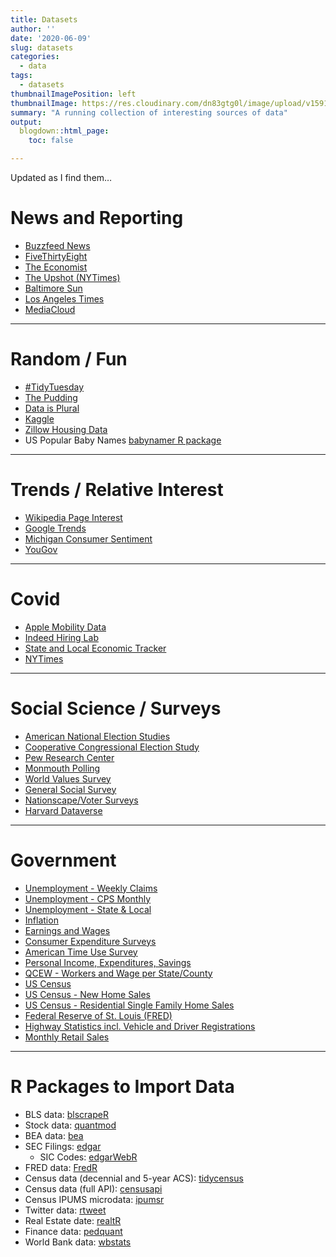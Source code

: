 ```yaml
---
title: Datasets
author: ''
date: '2020-06-09'
slug: datasets
categories: 
  - data
tags: 
  - datasets
thumbnailImagePosition: left
thumbnailImage: https://res.cloudinary.com/dn83gtg0l/image/upload/v1591760616/Stack-of-books-great-education.jpg
summary: "A running collection of interesting sources of data"
output:
  blogdown::html_page:
    toc: false

---
```


Updated as I find them...

# News and Reporting 

- [Buzzfeed News](https://github.com/BuzzFeedNews/everything/blob/master/README.md){target="_blank"}
- [FiveThirtyEight](https://data.fivethirtyeight.com/){target="_blank"}
- [The Economist](https://github.com/theeconomist/){target="_blank"}
- [The Upshot (NYTimes)](https://github.com/TheUpshot){target="_blank"}
- [Baltimore Sun](https://github.com/baltimore-sun-data){target="_blank"}
- [Los Angeles Times](https://github.com/datadesk){target="_blank"}
- [MediaCloud](https://mediacloud.org/){target="_blank"}

------------------ 

# Random / Fun 

- [#TidyTuesday](https://github.com/rfordatascience/tidytuesday){target="_blank"}
- [The Pudding](https://github.com/the-pudding/data){target="_blank"}
- [Data is Plural](https://docs.google.com/spreadsheets/d/1wZhPLMCHKJvwOkP4juclhjFgqIY8fQFMemwKL2c64vk/edit#gid=0){target="_blank"}
- [Kaggle](https://www.kaggle.com/datasets?fileType=csv){target="_blank"}
- [Zillow Housing Data](https://www.zillow.com/research/data/){target="_blank"}
- US Popular Baby Names [babynamer R package](https://github.com/abresler/babynamer){target="_blank"}

------------------

# Trends / Relative Interest
- [Wikipedia Page Interest](https://pageviews.toolforge.org/?project=en.wikipedia.org&platform=all-access&agent=user&redirects=0&range=latest-20&pages=Cat|Dog){target="_blank"}
- [Google Trends](https://trends.google.com/trends/?geo=US){target="_blank"}
- [Michigan Consumer Sentiment](http://www.sca.isr.umich.edu/){target="_blank"}
- [YouGov](https://today.yougov.com/){target="_blank"}

------------------

# Covid
- [Apple Mobility Data](https://www.apple.com/covid19/mobility){target="_blank"}
- [Indeed Hiring Lab](https://www.hiringlab.org/){target="_blank"}
- [State and Local Economic Tracker](https://tracktherecovery.org/){target='_blank'}
- [NYTimes](https://github.com/nytimes/covid-19-data){target="_blank"}

------------------

# Social Science / Surveys 
- [American National Election Studies](https://electionstudies.org/){target="_blank"}
- [Cooperative Congressional Election Study](https://cces.gov.harvard.edu/){target="_blank"}
- [Pew Research Center](https://www.people-press.org/){target="_blank"}
- [Monmouth Polling](https://www.monmouth.edu/polling-institute/){target="_blank"}
- [World Values Survey](http://www.worldvaluessurvey.org/wvs.jsp){target="_blank}
- [General Social Survey](https://gss.norc.org/){target="_blank"}
- [Nationscape/Voter Surveys](https://www.voterstudygroup.org/data){target="_blank"}
- [Harvard Dataverse](https://dataverse.harvard.edu/){target="_blank"}

------------------

# Government 
- [Unemployment - Weekly Claims](https://oui.doleta.gov/unemploy/claims.asp){target="_blank"}
- [Unemployment - CPS Monthly](https://www.bls.gov/cps/tables.htm){target="_blank"}
- [Unemployment - State & Local](https://www.bls.gov/lau/){target="_blank"}
- [Inflation](https://www.bls.gov/bls/inflation.htm){target="_blank"}
- [Earnings and Wages](https://www.bls.gov/bls/wages.htm){target="_blank"}
- [Consumer Expenditure Surveys](https://www.bls.gov/cex/){target="_blank"}
- [American Time Use Survey](https://www.bls.gov/tus/){target="_blank"}
- [Personal Income, Expenditures, Savings](https://apps.bea.gov/iTable/index_nipa.cfm){target="_blank"}
- [QCEW - Workers and Wage per State/County](https://data.bls.gov/cew/apps/data_views/data_views.htm#tab=Tables){target="_blank"}
- [US Census](https://www.census.gov/data.html){target="_blank"}
- [US Census - New Home Sales](https://www.census.gov/econ/currentdata/dbsearch?program=RESSALES&startYear=1963&endYear=2019&categories=ASOLD&dataType=TOTAL&geoLevel=US&adjusted=1&notAdjusted=0&errorData=0){target="_blank"}
- [US Census - Residential Single Family Home Sales](https://www.census.gov/construction/nrs/index.html){target="_blank}
- [Federal Reserve of St. Louis (FRED)](https://fred.stlouisfed.org/){target="_blank"}
- [Highway Statistics incl. Vehicle and Driver Registrations](https://www.fhwa.dot.gov/policyinformation/statistics/2018/){target="_blank"}
- [Monthly Retail Sales](https://www.census.gov/retail/marts/www/timeseries.html){target="_blank"}

------------------

# R Packages to Import Data
- BLS data: [blscrapeR](https://cran.r-project.org/web/packages/blscrapeR/index.html){target="_blank"}
- Stock data: [quantmod](https://github.com/joshuaulrich/quantmod){target="_blank}
- BEA data: [bea](https://github.com/us-bea/bea.R){target="_blank}
- SEC Filings: [edgar](https://cran.r-project.org/package=edgar){target="_blank"}
  - SIC Codes: [edgarWebR](https://github.com/mwaldstein/edgarWebR){target="_blank"}
- FRED data: [FredR](https://github.com/jcizel/FredR){target="_blank}
- Census data (decennial and 5-year ACS): [tidycensus](https://walker-data.com/tidycensus/){target="_blank"}
- Census data (full API): [censusapi](https://github.com/hrecht/censusapi){target="_blank"}
- Census IPUMS microdata: [ipumsr](https://github.com/mnpopcenter/ipumsr){target="_blank"}
- Twitter data: [rtweet](https://cran.r-project.org/web/packages/rtweet/index.html){target="_blank"}
- Real Estate date: [realtR](https://asbcllc.com/r_packages/realtR/2018/introduction/index.html){target="_blank"}
- Finance data: [pedquant](http://pedquant.com/){target="_blank"}
- World Bank data: [wbstats](https://cran.r-project.org/web/packages/wbstats/index.html){target="_blank"}
